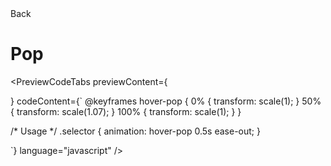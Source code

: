 
<Link className="flex flex-row items-center" href="/docs/animations/hovers">
  <ChevronLeft size={17} />
  Back
</Link>

# Pop

<div className="mt-4"></div>



<PreviewCodeTabs
  previewContent={
    <div className="group flex w-full items-center justify-center">
      <HoverPopButton />
    </div>
  }
  codeContent={`
@keyframes hover-pop {
  0% {
    transform: scale(1);
  }
  50% {
    transform: scale(1.07);
      }
100% {
    transform: scale(1);
  }
}

/* Usage */
.selector {
        animation: hover-pop 0.5s ease-out;
}

`}
  language="javascript"
/>
